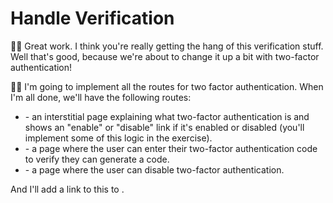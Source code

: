 # Handle Verification

👨‍💼 Great work. I think you're really getting the hang of this verification
stuff. Well that's good, because we're about to change it up a bit with
two-factor authentication!

🧝‍♂️ I'm going to implement all the routes for two factor authentication. When I'm
all done, we'll have the following routes:

- <LinkToApp to="/settings/profile/two-factor" /> - an interstitial page explaining
  what two-factor authentication is and shows an "enable" or "disable" link if it's
  enabled or disabled (you'll implement some of this logic in the exercise).
- <LinkToApp to="/settings/profile/two-factor/verify" /> - a page where the user
  can enter their two-factor authentication code to verify they can generate a code.
- <LinkToApp to="/settings/profile/two-factor/disable" /> - a page where the user
  can disable two-factor authentication.

And I'll add a link to this to <LinkToApp to="/settings/profile" />.
